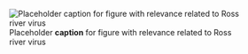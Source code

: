 ![Placeholder __caption__ for figure with relevance related to Ross river virus](/img/placeholder.jpg)